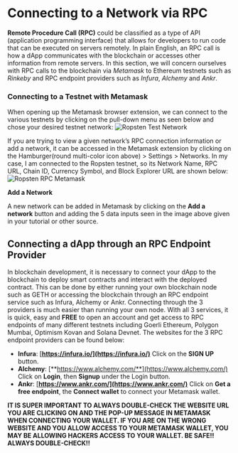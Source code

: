 # Connecting to a Network via RPC

**Remote Procedure Call (RPC)** could be classified as a type of API (application programming interface) that allows for developers to run code that can be executed on servers remotely.
In plain English, an RPC call is how a dApp communicates with the blockchain or accesses other information from remote servers. In this section, we will concern ourselves with RPC calls to
the blockchain via *Metamask* to Ethereum testnets such as *Rinkeby* and RPC endpoint providers such as *Infura*, *Alchemy* and *Ankr*.

### Connecting to a Testnet with Metamask

When opening up the Metamask browser extension, we can connect to the various testnets by
clicking on the pull-down menu as seen below and chose your desired testnet network:
![Ropsten Test Network](/public/assets/lessons/connect-with-rpc/networks4.png)

If you are trying to view a given network’s RPC connection information or add a network, it can be accessed in the Metamask extension by clicking on the Hamburger(round multi-color icon above) > Settings > Networks. In my case, I am connected to the Ropsten testnet, so its Network Name, RPC URL, Chain ID, Currency Symbol, and Block Explorer URL are shown below:
![Ropsten RPC Metamask](/public/assets/lessons/connect-with-rpc/ropsten-RPC-metamask.png)

**Add a Network**

A new network can be added in Metamask by clicking on the **Add a network** button and adding the 5 data inputs seen in the image above given in your tutorial or other source.

## Connecting a dApp through an RPC Endpoint Provider

In blockchain development, it is necessary to connect your dApp to the blockchain to deploy smart contracts and interact with the deployed contract. This can be done by either running your own blockchain node such as GETH or accessing the blockchain through an RPC endpoint service such as Infura, Alchemy or Ankr. Connecting through the 3 providers is much easier than running your own node. With all 3 services, it is quick, easy and **FREE** to open an account and get access to RPC endpoints of many different testnets including Goerli Ethereum, Polygon Mumbai, Optimism Kovan and Solana Devnet. The websites for the 3 RPC endpoint providers can be found below:

- **Infura**: [**https://infura.io/](https://infura.io/)** Click on the **SIGN UP** button.
- **Alchemy**: [**https://www.alchemy.com/**](https://www.alchemy.com/) Click on **Login**, then **Signup** under the Login button.
- **Ankr**: [**https://www.ankr.com/](https://www.ankr.com/)** Click on **Get a free endpoint**, the **Connect wallet** to connect your Metamask wallet.

**IT IS SUPER IMPORTANT TO ALWAYS DOUBLE-CHECK THE WEBSITE URL YOU ARE CLICKING ON AND THE POP-UP MESSAGE IN METAMASK WHEN CONNECTING YOUR WALLET. IF YOU ARE ON THE WRONG WEBSITE AND YOU ALLOW ACCESS TO YOUR METAMASK WALLET, YOU MAY BE ALLOWING HACKERS ACCESS TO YOUR WALLET.  BE SAFE!! ALWAYS DOUBLE-CHECK!!**